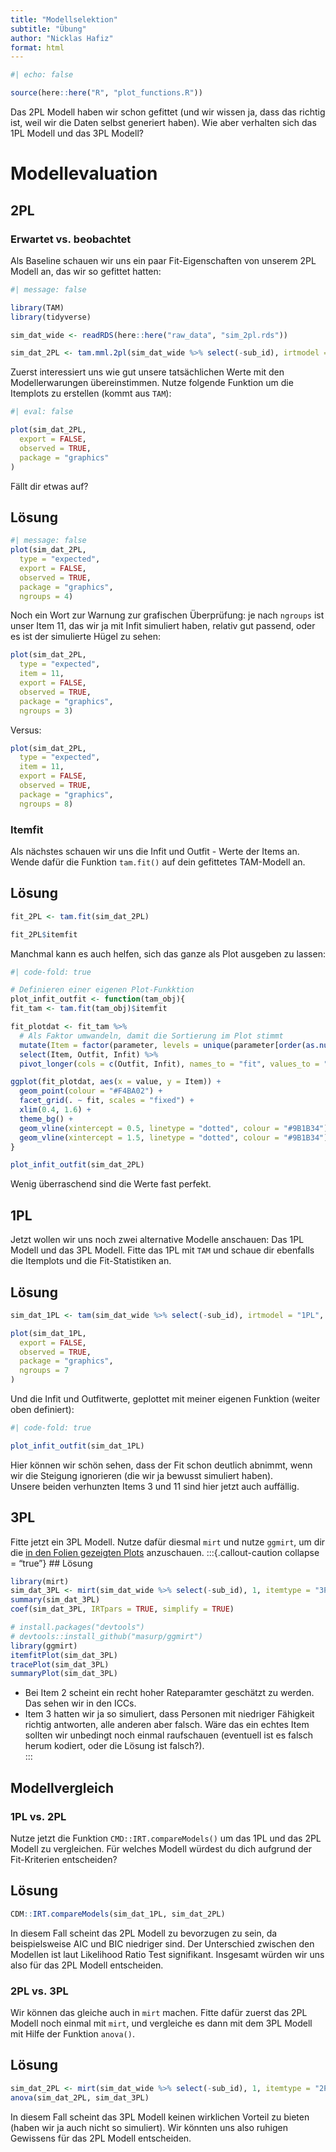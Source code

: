 ```yaml
---
title: "Modellselektion"
subtitle: "Übung"
author: "Nicklas Hafiz"
format: html
---
```


```r
#| echo: false

source(here::here("R", "plot_functions.R"))
```


Das 2PL Modell haben wir schon gefittet (und wir wissen ja, dass das richtig ist, weil wir die Daten selbst generiert haben). Wie aber verhalten sich das 1PL Modell und das 3PL Modell? 

# Modellevaluation

## 2PL

### Erwartet vs. beobachtet
Als Baseline schauen wir uns ein paar Fit-Eigenschaften von unserem 2PL Modell an, das wir so gefittet hatten: 


```r
#| message: false

library(TAM)
library(tidyverse)

sim_dat_wide <- readRDS(here::here("raw_data", "sim_2pl.rds"))

sim_dat_2PL <- tam.mml.2pl(sim_dat_wide %>% select(-sub_id), irtmodel = "2PL", verbose = FALSE)
```

Zuerst interessiert uns wie gut unsere tatsächlichen Werte mit den Modellerwarungen übereinstimmen. Nutze folgende Funktion um die Itemplots zu erstellen (kommt aus `TAM`):

```r
#| eval: false

plot(sim_dat_2PL,
  export = FALSE,
  observed = TRUE,
  package = "graphics"
)
```

Fällt dir etwas auf?

:::{.callout-caution collapse="true"}

## Lösung

```r
#| message: false
plot(sim_dat_2PL,
  type = "expected",
  export = FALSE,
  observed = TRUE,
  package = "graphics",
  ngroups = 4)
```

:::{.callout-important}
Noch ein Wort zur Warnung zur grafischen Überprüfung: je nach `ngroups` ist unser Item 11, das wir ja mit Infit simuliert haben, relativ gut passend, oder  es ist der simulierte Hügel zu sehen:

```r
plot(sim_dat_2PL,
  type = "expected",
  item = 11,
  export = FALSE,
  observed = TRUE,
  package = "graphics",
  ngroups = 3)
```

Versus:

```r
plot(sim_dat_2PL,
  type = "expected",
  item = 11,
  export = FALSE,
  observed = TRUE,
  package = "graphics",
  ngroups = 8)
```

:::

::: 

### Itemfit
Als nächstes schauen wir uns die Infit und Outfit - Werte der Items an. Wende dafür die Funktion `tam.fit()` auf dein gefittetes TAM-Modell an.  

:::{.callout-caution collapse="true"}

## Lösung

```r
fit_2PL <- tam.fit(sim_dat_2PL)

fit_2PL$itemfit
```

Manchmal kann es auch helfen, sich das ganze als Plot ausgeben zu lassen:

```r
#| code-fold: true

# Definieren einer eigenen Plot-Funkktion
plot_infit_outfit <- function(tam_obj){
fit_tam <- tam.fit(tam_obj)$itemfit

fit_plotdat <- fit_tam %>%
  # Als Faktor umwandeln, damit die Sortierung im Plot stimmt
  mutate(Item = factor(parameter, levels = unique(parameter[order(as.numeric(parameter))]))) %>%
  select(Item, Outfit, Infit) %>%
  pivot_longer(cols = c(Outfit, Infit), names_to = "fit", values_to = "value")

ggplot(fit_plotdat, aes(x = value, y = Item)) +
  geom_point(colour = "#F4BA02") +
  facet_grid(. ~ fit, scales = "fixed") +
  xlim(0.4, 1.6) +
  theme_bg() +
  geom_vline(xintercept = 0.5, linetype = "dotted", colour = "#9B1B34") +
  geom_vline(xintercept = 1.5, linetype = "dotted", colour = "#9B1B34")
}

plot_infit_outfit(sim_dat_2PL)
```

Wenig überraschend sind die Werte fast perfekt. 
:::

## 1PL

Jetzt wollen wir uns noch zwei alternative Modelle anschauen: Das 1PL Modell und das 3PL Modell. Fitte das 1PL mit `TAM` und schaue dir ebenfalls die Itemplots und die Fit-Statistiken an.

:::{.callout-caution collapse="true"}

## Lösung
```r
sim_dat_1PL <- tam(sim_dat_wide %>% select(-sub_id), irtmodel = "1PL", verbose = FALSE)

plot(sim_dat_1PL,
  export = FALSE,
  observed = TRUE,
  package = "graphics", 
  ngroups = 7
)

```

Und die Infit und Outfitwerte, geplottet mit meiner eigenen Funktion (weiter oben definiert):

```r
#| code-fold: true

plot_infit_outfit(sim_dat_1PL)

```

Hier können wir schön sehen, dass der Fit schon deutlich abnimmt, wenn wir die Steigung ignorieren (die wir ja bewusst simuliert haben).  
Unsere beiden verhunzten Items 3 und 11 sind hier jetzt auch auffällig. 

:::



## 3PL
Fitte jetzt ein 3PL Modell. Nutze dafür diesmal `mirt` und nutze `ggmirt`, um dir die [in den Folien gezeigten Plots](https://nickhaf.github.io/IRT_workshop/slides/xPL/#/item-person-map) anzuschauen. 
:::{.callout-caution collapse = "true"}
## Lösung
```r
library(mirt)
sim_dat_3PL <- mirt(sim_dat_wide %>% select(-sub_id), 1, itemtype = "3PL", verbose = FALSE)
summary(sim_dat_3PL)
coef(sim_dat_3PL, IRTpars = TRUE, simplify = TRUE)

```

```r
# install.packages("devtools")
# devtools::install_github("masurp/ggmirt")
library(ggmirt)
itemfitPlot(sim_dat_3PL)
tracePlot(sim_dat_3PL)
summaryPlot(sim_dat_3PL)
```

- Bei Item 2 scheint ein recht hoher Rateparamter geschätzt zu werden. Das sehen wir in den ICCs. 
- Item 3 hatten wir ja so simuliert, dass Personen mit niedriger Fähigkeit richtig antworten, alle anderen aber falsch. Wäre das ein echtes Item sollten wir unbedingt noch einmal raufschauen (eventuell ist es falsch herum kodiert, oder die Lösung ist falsch?).  
:::

## Modellvergleich

### 1PL vs. 2PL
Nutze jetzt die Funktion `CMD::IRT.compareModels()` um das 1PL und das 2PL Modell zu vergleichen. Für welches Modell würdest du dich aufgrund der Fit-Kriterien entscheiden?

:::{.callout-caution collapse="true"}
## Lösung
```r
CDM::IRT.compareModels(sim_dat_1PL, sim_dat_2PL)
```

In diesem Fall scheint das 2PL Modell zu bevorzugen zu sein, da beispielsweise AIC und BIC niedriger sind. Der Unterschied zwischen den Modellen ist laut Likelihood Ratio Test signifikant. Insgesamt würden wir uns also für das 2PL Modell entscheiden. 
::: 

### 2PL vs. 3PL
Wir können das gleiche auch in `mirt` machen. Fitte dafür zuerst das 2PL Modell noch einmal mit `mirt`, und vergleiche es dann mit dem 3PL Modell mit Hilfe der Funktion `anova()`. 


:::{.callout-caution collapse="true"}
## Lösung
```r
sim_dat_2PL <- mirt(sim_dat_wide %>% select(-sub_id), 1, itemtype = "2PL", verbose = FALSE)
anova(sim_dat_2PL, sim_dat_3PL)
```

In diesem Fall scheint das 3PL Modell keinen wirklichen Vorteil zu bieten (haben wir ja auch nicht so simuliert). Wir könnten uns also ruhigen Gewissens für das 2PL Modell entscheiden.
:::
